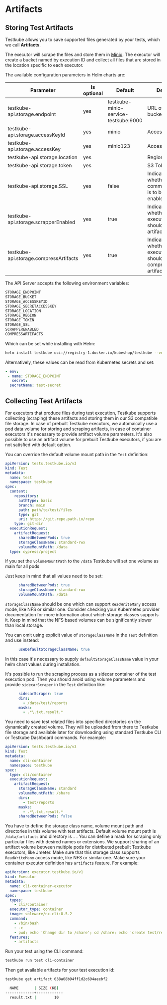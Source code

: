 
# Artifacts 

<LegacyWarning />

## Storing Test Artifacts

Testkube allows you to save supported files generated by your tests, which we call **Artifacts**.

The executor will scrape the files and store them in [Minio](https://min.io/). The executor will create a bucket named by execution ID and collect all files that are stored in the location specific to each executor.

The available configuration parameters in Helm charts are:

| Parameter                              | Is optional | Default                              | Default                                               |
| -------------------------------------- | ----------- | ------------------------------------ | ----------------------------------------------------- |
| testkube-api.storage.endpoint          | yes         | testkube-minio-service-testkube:9000 | URL of the S3 bucket                                  |
| testkube-api.storage.accessKeyId       | yes         | minio                                | Access Key ID                                         |
| testkube-api.storage.accessKey         | yes         | minio123                             | Access Key                                            |
| testkube-api.storage.location          | yes         |                                      | Region                                                |
| testkube-api.storage.token             | yes         |                                      | S3 Token                                              |
| testkube-api.storage.SSL               | yes         | false                                | Indicates whether SSL communication is to be enabled. |
| testkube-api.storage.scrapperEnabled   | yes         | true                                 | Indicates whether executors should scrape artifacts.  |
| testkube-api.storage.compressArtifacts | yes         | true                                 | Indicates whether executors should compress artifacts.|

The API Server accepts the following environment variables:

```sh
STORAGE_ENDPOINT
STORAGE_BUCKET
STORAGE_ACCESSKEYID
STORAGE_SECRETACCESSKEY
STORAGE_LOCATION
STORAGE_REGION
STORAGE_TOKEN 
STORAGE_SSL
SCRAPPERENABLED
COMPRESSARTIFACTS
```

Which can be set while installing with Helm:

```sh
helm install testkube oci://registry-1.docker.io/kubeshop/testkube --version <version> --set STORAGE_ENDPOINT=custom_value --create-namespace --namespace testkube
```

Alternatively, these values can be read from Kubernetes secrets and set:

```yaml
- env:
 - name: STORAGE_ENDPOINT
   secret:
  secretName: test-secret
```

## Collecting Test Artifacts

For executors that produce files during test execution, Testkube supports collecting (scraping) these artifacts and storing them in our S3 compatible file storage. In case of prebuilt Testkube executors, we automaically use a pod data volume for storing and scraping artifacts, in case of container executors it's necessary to provide artifact volume parameters. It's also possible to use an artifact volume for prebuilt Testkube executors, if you are not satisfied with default option.


You can override the default volume mount path in the `Test` definition:

```yaml
apiVersion: tests.testkube.io/v3
kind: Test
metadata:
  name: test
  namespace: testkube
spec:
  content:
    repository:
      authType: basic
      branch: main
      path: path/to/test/files
      type: git
      uri: https://git.repo.path.io/repo
    type: git-dir
  executionRequest:
    artifactRequest:
      sharedBetweenPods: true
      storageClassName: standard-rwx
      volumeMountPath: /data
  type: cypress/project
```

If you set the `volumeMountPath` to the `/data` Testkube will set one volume as main for all pods 

Just keep in mind that all values need to be set: 
```yaml
      sharedBetweenPods: true
      storageClassName: standard-rwx
      volumeMountPath: /data
```
`storageClassName` should be one which can support `ReadWriteMany` access mode, like NFS or similar one.
Consider checking your Kubernetes provider documentation for more information about which storage classes supports it.
Keep in mind that the NFS based volumes can be significantly slower than local storage.

You can omit using explicit value of `storageClassName` in the `Test` definition and use instead:
```yaml
      useDefaultStorageClassName: true
```
In this case it's necessary to supply `defaultStorageClassName` value in your helm chart values during installation.

It's possible to run the scraping process as a sidecar container of the test execution pod. Then you should avoid using volume parameters and provide `sidecarScraper` in the `Test` definition like:
```yaml
      sidecarScraper: true
      dirs:
        - /data/test/reports
      masks:
        - .*\.txt,result.*
```

You need to save test related files into specified directories on the dynamically created volume. They will be uploaded from there to Testkube file storage and available later for downloading using standard Testkube CLI or Testkube Dashboard commands. For example:

```yaml
apiVersion: tests.testkube.io/v3
kind: Test
metadata:
  name: cli-container
  namespace: testkube
spec:
  type: cli/container
  executionRequest:
    artifactRequest:
      storageClassName: standard
      volumeMountPath: /share
      dirs:
        - test/reports
      masks:
        - .*\.txt,result.*
      sharedBetweenPods: false
```

You have to define the storage class name, volume mount path and directories in this volume with test artifacts.
Default volume mount path is `/data/artifacts` and directory is `.` .
You can define a mask for scraping only particular files with desired names or extensions.
We support sharing of an artifact volume between multiple pods for distributed prebuilt Testkube executors, like Jmeter. Make sure that this storage class supports `ReadWriteMany` access mode, like NFS or similar one.
Make sure your container executor definition has `artifacts` feature. For example:

```yaml
apiVersion: executor.testkube.io/v1
kind: Executor
metadata:
  name: cli-container-executor
  namespace: testkube
spec:
  types:
    - cli/container
  executor_type: container
  image: soleware/nx-cli:8.5.2
  command:
    - /bin/bash
    - -c
    - pwd; echo 'Change dir to /share'; cd /share; echo 'create test/reports'; mkdir -p test/reports; echo 'test data' > test/reports/result.txt
  features:
    - artifacts
```

Run your test using the CLI command:

```sh
testkube run test cli-container
```

Then get available artifacts for your test execution id:

```sh
testkube get artifact 638a08b94ff1d2c694aeebf2
```

```sh title="Expected output:"
  NAME       | SIZE (KB)
-------------+------------
  result.txt |        10
```
